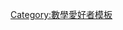 {{Userbox
  |id=<math>F_{16}=15_{10}\,\!</math>
  |id-fc=#000000  |id-c=#FFFFFF
  |info=這個用戶愛使用'''[[十六進制]]'''。
  |info-c=#FFFF00
  |info-s=10
  |info-fc=#C40000
  |border-c=#0000C4
}}

<noinclude>[[Category:數學愛好者模板]]</noinclude>